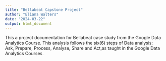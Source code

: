 ```yaml
---
title: "Bellabeat Capstone Project"
author: "Eliana Walters"
date: "2024-03-22"
output: html_document
---
```


This a project documentation for Bellabeat case study from the Google
Data Analytics Course. This analysis follows the six(6) steps of Data
analysis: Ask, Prepare, Process, Analyse, Share and Act,as taught in the
Google Data Analytics Courses.